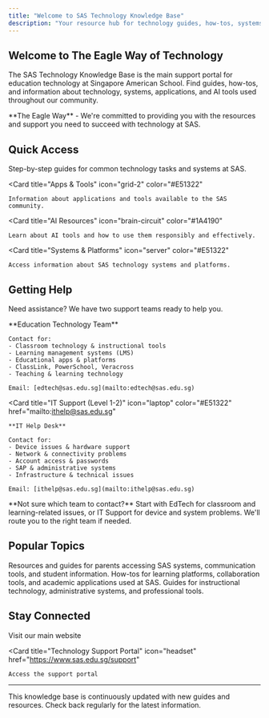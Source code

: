 ```yaml
---
title: "Welcome to SAS Technology Knowledge Base"
description: "Your resource hub for technology guides, how-tos, systems, apps, and AI tools at Singapore American School"
---
```


## Welcome to The Eagle Way of Technology

The SAS Technology Knowledge Base is the main support portal for education technology at Singapore American School. Find guides, how-tos, and information about technology, systems, applications, and AI tools used throughout our community.

<Note>
  **The Eagle Way** - We're committed to providing you with the resources and support you need to succeed with technology at SAS.
</Note>

## Quick Access

<CardGroup cols={2}>
  <Card
    title="Technology Guides"
    icon="book-open"
    color="#1A4190"
  >
    Step-by-step guides for common technology tasks and systems at SAS.
  </Card>

  <Card
    title="Apps & Tools"
    icon="grid-2"
    color="#E51322"
  >
    Information about applications and tools available to the SAS community.
  </Card>

  <Card
    title="AI Resources"
    icon="brain-circuit"
    color="#1A4190"
  >
    Learn about AI tools and how to use them responsibly and effectively.
  </Card>

  <Card
    title="Systems & Platforms"
    icon="server"
    color="#E51322"
  >
    Access information about SAS technology systems and platforms.
  </Card>
</CardGroup>

## Getting Help

Need assistance? We have two support teams ready to help you.

<CardGroup cols={2}>
  <Card
    title="EdTech Support (Level 0-1)"
    icon="chalkboard-user"
    color="#1A4190"
    href="mailto:edtech@sas.edu.sg"
  >
    **Education Technology Team**

    Contact for:
    - Classroom technology & instructional tools
    - Learning management systems (LMS)
    - Educational apps & platforms
    - ClassLink, PowerSchool, Veracross
    - Teaching & learning technology

    Email: [edtech@sas.edu.sg](mailto:edtech@sas.edu.sg)
  </Card>

  <Card
    title="IT Support (Level 1-2)"
    icon="laptop"
    color="#E51322"
    href="mailto:ithelp@sas.edu.sg"
  >
    **IT Help Desk**

    Contact for:
    - Device issues & hardware support
    - Network & connectivity problems
    - Account access & passwords
    - SAP & administrative systems
    - Infrastructure & technical issues

    Email: [ithelp@sas.edu.sg](mailto:ithelp@sas.edu.sg)
  </Card>
</CardGroup>

<Tip>
  **Not sure which team to contact?** Start with EdTech for classroom and learning-related issues, or IT Support for device and system problems. We'll route you to the right team if needed.
</Tip>

## Popular Topics

<AccordionGroup>
  <Accordion title="For Parents" icon="users">
    Resources and guides for parents accessing SAS systems, communication tools, and student information.
  </Accordion>

  <Accordion title="For Students" icon="graduation-cap">
    How-tos for learning platforms, collaboration tools, and academic applications used at SAS.
  </Accordion>

  <Accordion title="For Faculty & Staff" icon="chalkboard-user">
    Guides for instructional technology, administrative systems, and professional tools.
  </Accordion>
</AccordionGroup>

## Stay Connected

<CardGroup cols={2}>
  <Card
    title="SAS Website"
    icon="house"
    href="https://www.sas.edu.sg"
  >
    Visit our main website
  </Card>

  <Card
    title="Technology Support Portal"
    icon="headset"
    href="https://www.sas.edu.sg/support"
  >
    Access the support portal
  </Card>
</CardGroup>

---

<Info>
  This knowledge base is continuously updated with new guides and resources. Check back regularly for the latest information.
</Info>
